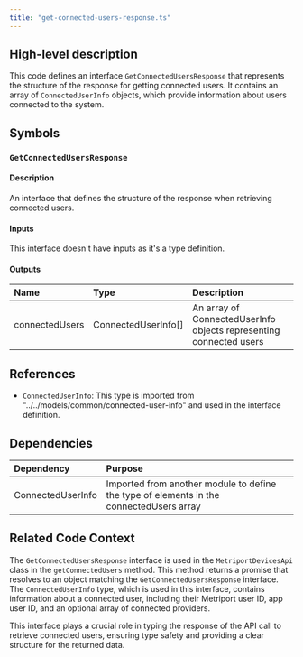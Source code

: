 ```yaml
---
title: "get-connected-users-response.ts"
---
```


## High-level description
This code defines an interface `GetConnectedUsersResponse` that represents the structure of the response for getting connected users. It contains an array of `ConnectedUserInfo` objects, which provide information about users connected to the system.

## Symbols

### `GetConnectedUsersResponse`
#### Description
An interface that defines the structure of the response when retrieving connected users.

#### Inputs
This interface doesn't have inputs as it's a type definition.

#### Outputs
| Name | Type | Description |
|:-----|:-----|:------------|
| connectedUsers | ConnectedUserInfo[] | An array of ConnectedUserInfo objects representing connected users |

## References
- `ConnectedUserInfo`: This type is imported from "../../models/common/connected-user-info" and used in the interface definition.

## Dependencies
| Dependency | Purpose |
|:-----------|:--------|
| ConnectedUserInfo | Imported from another module to define the type of elements in the connectedUsers array |

## Related Code Context
The `GetConnectedUsersResponse` interface is used in the `MetriportDevicesApi` class in the `getConnectedUsers` method. This method returns a promise that resolves to an object matching the `GetConnectedUsersResponse` interface. The `ConnectedUserInfo` type, which is used in this interface, contains information about a connected user, including their Metriport user ID, app user ID, and an optional array of connected providers.

This interface plays a crucial role in typing the response of the API call to retrieve connected users, ensuring type safety and providing a clear structure for the returned data.
